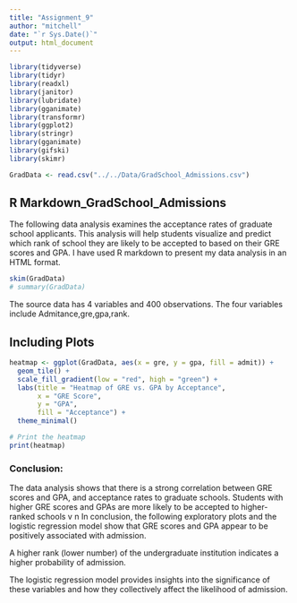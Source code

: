 ```yaml
---
title: "Assignment_9"
author: "mitchell"
date: "`r Sys.Date()`"
output: html_document
---
```


```r

library(tidyverse)
library(tidyr)
library(readxl)
library(janitor)
library(lubridate)
library(gganimate)
library(transformr)
library(ggplot2)
library(stringr)
library(gganimate)
library(gifski)
library(skimr)
```
```r
GradData <- read.csv("../../Data/GradSchool_Admissions.csv")

```

## R Markdown_GradSchool_Admissions
The following data analysis examines the acceptance rates of graduate school applicants. This analysis will help students visualize and predict which rank of school they are likely to be accepted to based on their GRE scores and GPA. I have used R markdown to present my data analysis in an HTML format.
 

```r

skim(GradData)
# summary(GradData)
```
The source data has 4 variables and 400 observations. The four variables include Admitance,gre,gpa,rank.

## Including Plots
```r
heatmap <- ggplot(GradData, aes(x = gre, y = gpa, fill = admit)) +
  geom_tile() +
  scale_fill_gradient(low = "red", high = "green") +
  labs(title = "Heatmap of GRE vs. GPA by Acceptance",
       x = "GRE Score",
       y = "GPA",
       fill = "Acceptance") +
  theme_minimal()

# Print the heatmap
print(heatmap)

```



### Conclusion:
The data analysis shows that there is a strong correlation between GRE scores and GPA, and acceptance rates to graduate schools. Students with higher GRE scores and GPAs are more likely to be accepted to higher-ranked schools
v n
In conclusion, the following exploratory plots and the logistic regression model show that GRE scores and GPA appear to be positively associated with admission.

A higher rank (lower number) of the undergraduate institution indicates a higher probability of admission.

The logistic regression model provides insights into the significance of these variables and how they collectively affect the likelihood of admission.


